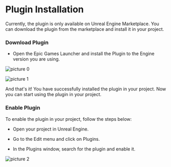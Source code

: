 # Plugin Installation

Currently, the plugin is only available on Unreal Engine Marketplace. You can download the plugin from the marketplace and install it in your project.

### Download Plugin

- Open the Epic Games Launcher and install the Plugin to the Engine version you are using.

![picture 0](../../images/562d335872104cd104b0d46d4cbab9d29f2419889b2fa5149062b4bd5a6e2160.png)  

![picture 1](../../images/a3938882a9ba68f0d331f016f0b729abfdc486a875e583b59cb1fc92b40e9c38.png)  

And that's it! You have successfully installed the plugin in your project. Now you can start using the plugin in your project.

### Enable Plugin

To enable the plugin in your project, follow the steps below:

- Open your project in Unreal Engine.

- Go to the Edit menu and click on Plugins.

- In the Plugins window, search for the plugin and enable it.

![picture 2](../../images/c3f9dd442e65696ea92bcfce1c12c28399eee1c2f83b63c444f3bf60effd77a3.png)  
